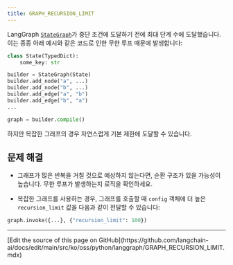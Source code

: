 ```yaml
---
title: GRAPH_RECURSION_LIMIT
---
```



<AlphaCallout />

LangGraph [`StateGraph`](https://langchain-ai.github.io/langgraph/reference/graphs/#langgraph.graph.state.StateGraph)가 중단 조건에 도달하기 전에 최대 단계 수에 도달했습니다.
이는 종종 아래 예시와 같은 코드로 인한 무한 루프 때문에 발생합니다:

```python
class State(TypedDict):
    some_key: str

builder = StateGraph(State)
builder.add_node("a", ...)
builder.add_node("b", ...)
builder.add_edge("a", "b")
builder.add_edge("b", "a")
...

graph = builder.compile()
```




하지만 복잡한 그래프의 경우 자연스럽게 기본 제한에 도달할 수 있습니다.

## 문제 해결

* 그래프가 많은 반복을 거칠 것으로 예상하지 않는다면, 순환 구조가 있을 가능성이 높습니다. 무한 루프가 발생하는지 로직을 확인하세요.

* 복잡한 그래프를 사용하는 경우, 그래프를 호출할 때 `config` 객체에 더 높은 `recursion_limit` 값을 다음과 같이 전달할 수 있습니다:

```python
graph.invoke({...}, {"recursion_limit": 100})
```

---

<Callout icon="pen-to-square" iconType="regular">
  [Edit the source of this page on GitHub](https://github.com/langchain-ai/docs/edit/main/src/ko/oss/python/langgraph/GRAPH_RECURSION_LIMIT.mdx)
</Callout>
